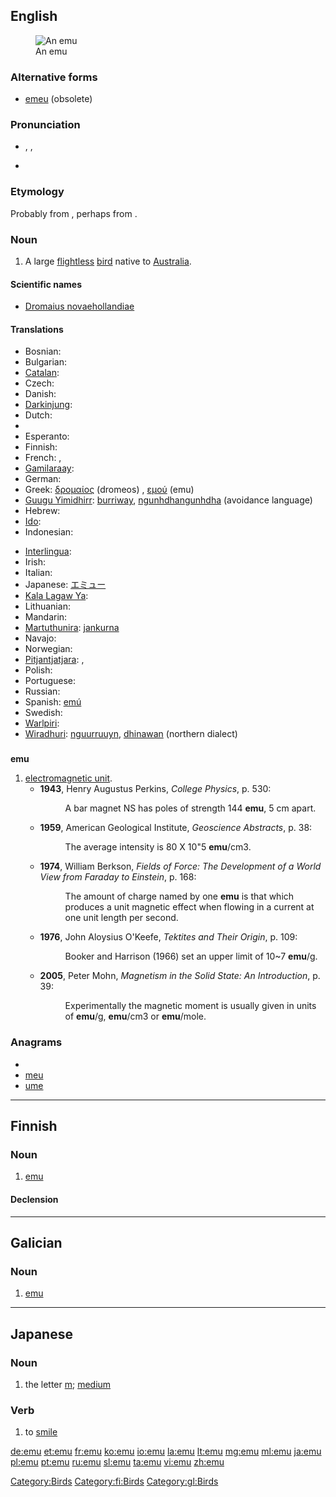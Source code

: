{{wikipedia}}
{{also|Emu|EMU|ému|emù}}
==English==
[[Image:Emoe.jpg|thumb|An emu]]

===Alternative forms===
* [[emeu]] (obsolete)

===Pronunciation===
* {{enPR|ē'myoo͞}}, {{IPA|/ˈiːmjuː/}}, {{SAMPA|/"i:mju:/}}
* {{rhymes|uː}}

===Etymology===
Probably from {{etyl|pt}} {{term|ema||ostrich|lang=pt}}, perhaps from {{etyl|ar}}.

===Noun===
{{en-noun}}

# A large [[flightless]] [[bird]] native to [[Australia]].

====Scientific names====
* [[Dromaius novaehollandiae]]

====Translations====
{{trans-top|A large flightless bird}}
* Bosnian: {{t-|bs|emu}}
* Bulgarian: {{t-|bg|ему}}
* [[Catalan]]: {{t|ca|emú}}
* Czech: {{t-|cs|emu|m}}
* Danish: {{t-|da|emu}}
* [[Darkinjung]]: {{tø|aus-dar|gungurung}}
* Dutch: {{t+|nl|emoe|m}}
* {{trreq|Eastern Arrernte}}
* Esperanto: {{t-|eo|emuo|xs=Esperanto}}
* Finnish: {{t-|fi|emu}}
* French: {{t+|fr|émeu|m}},  {{t+|fr|émeus|m|p}}
* [[Gamilaraay]]: {{tø|kld|thinawan}}
* German: {{t+|de|Emu|m}}
* Greek: [[δρομαίος]] (dromeos) {{m}}, [[εμού]] (emu) {{n}}
* [[Guugu Yimidhirr]]: [[burriway]], [[ngunhdhangunhdha]] (avoidance language)
* Hebrew: {{t|he|אמו}}
* [[Ido]]: {{t+|io|emuo|xs=Ido}}
* Indonesian: {{t-|id|emu|xs=Indonesian}}
{{trans-mid}}
* [[Interlingua]]: {{t-|ia|emu|xs=Interlingua}}
* Irish: {{t-|ga|éamú|m|xs=Irish}}
* Italian: {{t+|it|emù|m}}
* Japanese: [[エミュー]]
* [[Kala Lagaw Ya]]: {{tø|mwp|samu}}
* Lithuanian: {{t+|lt|emu|xs=Lithuanian}}
* Mandarin: {{t|cmn|鸸鹋|sc=Hani}}
* [[Martuthunira]]: [[jankurna]]
* Navajo: {{tø|nv|tsídiitsoh ditsʼozígíí}}
* Norwegian: {{t-|no|emu|m}}
* [[Pitjantjatjara]]: {{tø|pjt|kaḻaya}},  {{tø|pjt|tjakipiri}}
* Polish: {{t+|pl|emu}}
* Portuguese: {{t+|pt|emu|f}}
* Russian: {{t+|ru|эму}}
* Spanish: [[emú]] {{m}}
* Swedish: {{t-|sv|emu}}
* [[Warlpiri]]: {{tø|wbp|karlaya}}
* [[Wiradhuri]]: [[nguurruuyn]], [[dhinawan]] (northern dialect)
{{trans-bottom}}

==={{abbreviation}}===
'''emu'''

# [[electromagnetic unit]].
#* '''1943''', Henry Augustus Perkins, ''College Physics'', p. 530:
#*: A bar magnet NS has poles of strength 144 '''emu''', 5 cm apart.
#* '''1959''', American Geological Institute, ''Geoscience Abstracts'', p. 38:
#*: The average intensity is 80 X 10"5 '''emu'''/cm3.
#* '''1974''', William Berkson, ''Fields of Force: The Development of a World View from Faraday to Einstein'', p. 168:
#*: The amount of charge named by one '''emu''' is that which produces a unit magnetic effect when flowing in a current at one unit length per second.
#* '''1976''', John Aloysius O'Keefe, ''Tektites and Their Origin'', p. 109:
#*: Booker and Harrison (1966) set an upper limit of 10~7 '''emu'''/g.
#* '''2005''', Peter Mohn, ''Magnetism in the Solid State: An Introduction'', p. 39:
#*: Experimentally the magnetic moment is usually given in units of '''emu'''/g, '''emu'''/cm3 or '''emu'''/mole.

===Anagrams===
* {{alphagram|emu}}
* [[meu#English|meu]]
* [[ume#English|ume]]

[[Category:Birds]]

----

==Finnish==

===Noun===
{{infl|fi|noun}}

# [[#English|emu]]

====Declension====
{{fi-decl-valo|em|||u}}

[[Category:fi:Birds]]

----

==Galician==

===Noun===
{{gl-noun|m}}

# [[#English|emu]]

[[Category:gl:Birds]]

----

==Japanese==

===Noun===
{{ja-noun|r|hira=えむ}}

# {{ja-def|エム}} the letter [[m]]; [[medium]]

===Verb===
{{ja-verb|r|type=1|tr=intrans|hira=えむ}}

# {{ja-def|笑む}} to [[smile]]

[[de:emu]]
[[et:emu]]
[[fr:emu]]
[[ko:emu]]
[[io:emu]]
[[la:emu]]
[[lt:emu]]
[[mg:emu]]
[[ml:emu]]
[[ja:emu]]
[[pl:emu]]
[[pt:emu]]
[[ru:emu]]
[[sl:emu]]
[[ta:emu]]
[[vi:emu]]
[[zh:emu]]